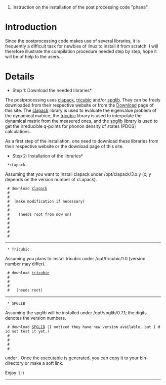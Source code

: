 #Instruction on the installation of the post processing code "phana".

= Introduction =

Since the postprocessing code makes use of several libraries, it is frequently a difficult task for newbies of linux to install it from scratch. I will therefore illustrate the compilation procedure needed step by step, hope it will be of help to the users.


= Details =

*Step 1: Download the needed libraries*

The postprocessing uses [http://www.netlib.org/clapack/ clapack], [http://orca.princeton.edu/francois/software/tricubic/ tricubic] and/or [http://spglib.sourceforge.net/ spglib]. They can be freely downloaded from their respective website or from the [http://code.google.com/p/fix-phonon/downloads/list Download] page of this site. The [http://www.netlib.org/clapack/ clapack] library is used to evaluate the eigenvalue problem of the dynamical matrice, the [http://orca.princeton.edu/francois/software/tricubic/ tricubic] library is used to interpolate the dynamical matrix from the measured ones, and the [http://spglib.sourceforge.net/ spglib] library is used to get the irreducible q-points for phonon density of states (PDOS) calculations.

As a first step of the installation, one need to download these libraries from their respective website or the download page of this site.

*Step 2: Installation of the libraries*
  *cLapack
Assuming that you want to install clapack under /opt/clapack/3.x.y (x, y depends on the version number of cLapack).
  # download [http://www.netlib.org/clapack/  clapack]
  # {{{tar -xzvf clapack.tgz}}}
  # {{{cd CLAPACK-3.2.1}}}
  # {{{cp make.inc.example make.inc   }}} (make modification if necessary)
  # {{{cd BLAS; make}}}
  # {{{cd ..; make}}}
  # {{{mkdir -p /opt/clapack/3.2.1/lib   }}}   (needs root from now on)
  # {{{cp *.a /opt/clapack/3.2.1/lib}}}
  # {{{cp -r INCLUDE /opt/clapack/3.2.1/include}}}
  # {{{cd /opt/clapack/3.2.1/lib}}}
  # {{{ln -s lapack_LINUX.a libclapack.a}}}
  # {{{ln -s blas_LINUX.a libblas.a}}}

----
 
  * Tricubic
Assuming you plans to install tricubic under /opt/tricubic/1.0 (version number may differ).
  # download [http://orca.princeton.edu/francois/software/tricubic/ tricubic]
  # {{{tar -xzvf tricubic-1.0.tgz}}}
  # {{{./configure --prefix=/opt/tricubic/1.0}}}
  # {{{make}}}
  # {{{make install}}}  (needs root)

----

  * SPGLIB
Assuming the spglib will be installed under /opt/spglib/0.7.1; the digits denotes the version numbers.
  # download [http://spglib.sourceforge.net SPGLIB] (I noticed they have new version available, but I did not test it yet.)
  # {{{tar -xzvf spglib-0.7.1.tar.gz}}}
  # {{{./configure  --prefix=/opt/spglib/0.7.1}}}
  # {{{make}}}
  # {{{make install}}  (needs root)

----
*Step 3: compiling the post-processing code*

Then everything should work, and what you need to do is simple type
{{{make}}}
under {{{USER-PHONON/postproc}}}. Once the executable is generated, you can copy it to your bin-directory or make a soft link.

Enjoy it :)
----